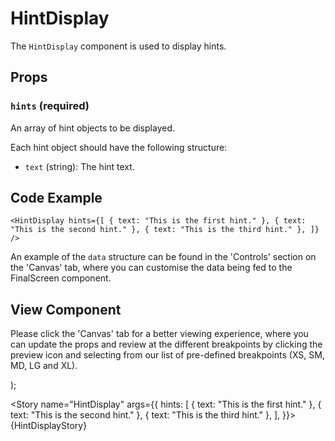 
<Meta title="Newskit Components/Puzzles/HintDisplay" component={HintDisplay} />

# HintDisplay

The `HintDisplay` component is used to display hints.

## Props

<Props of={HintDisplay} />

### `hints` (required)
An array of hint objects to be displayed.

Each hint object should have the following structure:
- `text` (string): The hint text.

## Code Example

`<HintDisplay
  hints={[
    { text: "This is the first hint." },
    { text: "This is the second hint." },
    { text: "This is the third hint." },
  ]}
/>`

An example of the `data` structure can be found in the 'Controls' section on the 'Canvas' tab, where you can customise the data being fed to the FinalScreen component.

## View Component
Please click the 'Canvas' tab for a better viewing experience, where you can update the props and review at the different breakpoints by clicking the preview icon and selecting from our list of pre-defined breakpoints (XS, SM, MD, LG and XL).

  <NewsKitProvider theme={PuzzlesWebLightTheme}>
    <HintDisplay hints={hints} />
  </NewsKitProvider>
);

<Story name="HintDisplay" args={{
  hints: [
    { text: "This is the first hint." },
    { text: "This is the second hint." },
    { text: "This is the third hint." },
  ],
}}>
  {HintDisplayStory}
</Story>

